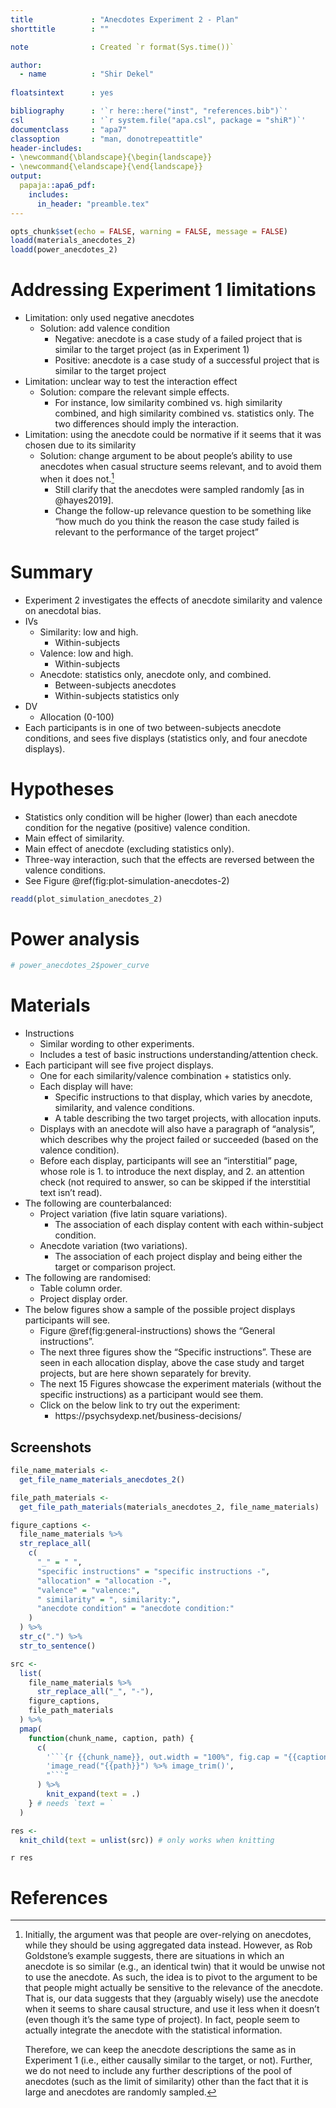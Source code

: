 ```yaml
---
title             : "Anecdotes Experiment 2 - Plan"
shorttitle        : ""

note              : Created `r format(Sys.time())`

author: 
  - name          : "Shir Dekel"
  
floatsintext      : yes

bibliography      : '`r here::here("inst", "references.bib")`'
csl               : '`r system.file("apa.csl", package = "shiR")`'
documentclass     : "apa7"
classoption       : "man, donotrepeattitle"
header-includes:
- \newcommand{\blandscape}{\begin{landscape}}
- \newcommand{\elandscape}{\end{landscape}}
output: 
  papaja::apa6_pdf:
    includes: 
      in_header: "preamble.tex"
---
```


```r
opts_chunk$set(echo = FALSE, warning = FALSE, message = FALSE)
loadd(materials_anecdotes_2)
loadd(power_anecdotes_2)
```

# Addressing Experiment 1 limitations

- Limitation: only used negative anecdotes
    - Solution: add valence condition
        - Negative: anecdote is a case study of a failed project that is similar to
          the target project (as in Experiment 1)
        - Positive: anecdote is a case study of a successful project that is similar to
          the target project
- Limitation: unclear way to test the interaction effect
    - Solution: compare the relevant simple effects.
        - For instance, low similarity combined vs. high similarity combined, and
          high similarity combined vs. statistics only. The two differences
          should imply the interaction.
- Limitation: using the anecdote could be normative if it seems that it was
  chosen due to its similarity
    - Solution: change argument to be about people's ability to use anecdotes
    when casual structure seems relevant, and to avoid them when it does not.[^1]
        - Still clarify that the anecdotes were sampled randomly [as in @hayes2019].
        - Change the follow-up relevance question to be something like "how much
          do you think the reason the case study failed is relevant to the
          performance of the target project"
 
[^1]: Initially, the argument was that people are over-relying on anecdotes, while
      they should be using aggregated data instead. However, as Rob Goldstone’s
      example suggests, there are situations in which an anecdote is so similar (e.g.,
      an identical twin) that it would be unwise not to use the anecdote. As such, the
      idea is to pivot to the argument to be that people might actually be sensitive
      to the relevance of the anecdote. That is, our data suggests that they (arguably
      wisely) use the anecdote when it seems to share causal structure, and use it
      less when it doesn’t (even though it’s the same type of project). In fact,
      people seem to actually integrate the anecdote with the statistical information.

      Therefore, we can keep the anecdote descriptions the same as in Experiment 1
      (i.e., either causally similar to the target, or not). Further, we do not need
      to include any further descriptions of the pool of anecdotes (such as the limit
      of similarity) other than the fact that it is large and anecdotes are randomly
      sampled.

# Summary

- Experiment 2 investigates the effects of anecdote similarity and valence on
  anecdotal bias.
- IVs
    - Similarity: low and high.
        - Within-subjects
    - Valence: low and high.
        - Within-subjects
    - Anecdote: statistics only, anecdote only, and combined.
        - Between-subjects anecdotes
        - Within-subjects statistics only
- DV
    - Allocation (0-100)
- Each participants is in one of two between-subjects anecdote conditions, and
  sees five displays (statistics only, and four anecdote displays).

# Hypotheses

- Statistics only condition will be higher (lower) than each anecdote condition for the
  negative (positive) valence condition.
- Main effect of similarity. 
- Main effect of anecdote (excluding statistics only).
- Three-way interaction, such that the effects are reversed between the valence conditions.
- See Figure\ \@ref(fig:plot-simulation-anecdotes-2)

```r
readd(plot_simulation_anecdotes_2)
```

# Power analysis

\newpage

\blandscape

```r
# power_anecdotes_2$power_curve
```

\elandscape

\newpage

# Materials

- Instructions
    - Similar wording to other experiments.
    - Includes a test of basic instructions understanding/attention check.
- Each participant will see five project displays.
    - One for each similarity/valence combination + statistics only.
    - Each display will have:
      - Specific instructions to that display, which varies by anecdote,
        similarity, and valence conditions.
      - A table describing the two target projects, with allocation inputs.
    - Displays with an anecdote will also have a paragraph of "analysis", which
      describes why the project failed or succeeded (based on the valence
      condition).
    - Before each display, participants will see an "interstitial" page, whose
      role is 1. to introduce the next display, and 2. an attention check
      (not required to answer, so can be skipped if the interstitial text isn't
      read).
- The following are counterbalanced:
    - Project variation (five latin square variations).
      - The association of each display content with each within-subject
        condition.
    - Anecdote variation (two variations).
        - The association of each project display and being either the target
          or comparison project.
- The following are randomised:
    - Table column order.
    - Project display order.
- The below figures show a sample of the possible project displays
  participants will see.
    - Figure\ \@ref(fig:general-instructions) shows the "General instructions".
    - The next three figures show the "Specific instructions". These are seen in
      each allocation display, above the case study and target projects, but are
      here shown separately for brevity.
    - The next 15 Figures showcase the experiment materials (without the
        specific instructions) as a participant would see them.
    - Click on the below link to try out the experiment:
        - https://psychsydexp.net/business-decisions/

## Screenshots

```r
file_name_materials <-
  get_file_name_materials_anecdotes_2()

file_path_materials <-
  get_file_path_materials(materials_anecdotes_2, file_name_materials)

figure_captions <-
  file_name_materials %>%
  str_replace_all(
    c(
      "_" = " ",
      "specific instructions" = "specific instructions -",
      "allocation" = "allocation -",
      "valence" = "valence:",
      " similarity" = ", similarity:",
      "anecdote condition" = "anecdote condition:"
    )
  ) %>%
  str_c(".") %>%
  str_to_sentence()

src <-
  list(
    file_name_materials %>%
      str_replace_all("_", "-"),
    figure_captions,
    file_path_materials
  ) %>%
  pmap(
    function(chunk_name, caption, path) {
      c(
        '```{r {{chunk_name}}, out.width = "100%", fig.cap = "{{caption}}", fig.pos = "H"}',
        'image_read("{{path}}") %>% image_trim()',
        "```"
      ) %>%
        knit_expand(text = .)
    } # needs `text = `
  )

res <-
  knit_child(text = unlist(src)) # only works when knitting
```

`r res`

\newpage

# References

\setlength{\parindent}{-0.5in}
\setlength{\leftskip}{0.5in}
